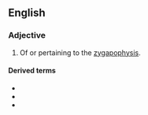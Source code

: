 ==English==

===Adjective===
{{en-adj|-}}

# {{lb|en|anatomy}} Of or pertaining to the [[zygapophysis]].

====Derived terms====
* {{l|en|interzygapophyseal}}
* {{l|en|postzygapophyseal}}
* {{l|en|prezygapophyseal}}